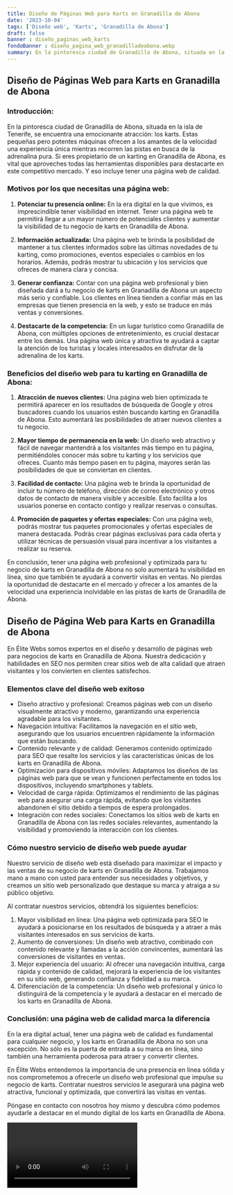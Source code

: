 ```yaml
---
title: Diseño de Páginas Web para Karts en Granadilla de Abona
date: '2023-10-04'
tags: ['Diseño web', 'Karts', 'Granadilla de Abona']
draft: false
banner : diseño_paginas_web_karts
fondoBanner : diseño_pagina_web_granadilladeabona.webp
summary: En la pintoresca ciudad de Granadilla de Abona, situada en la isla de Tenerife, se encuentra una emocionante atracción los karts. Estas pequeñas pero potentes máquinas ofrecen a los amantes de la velocidad una experiencia única mientras recorren las pistas en busca de la adrenalina pura. Si eres propietario de un karting en Granadilla de Abona, es vital que aproveches todas las herramientas disponibles para destacarte en este competitivo mercado. Y eso incluye tener una página web de calidad.
---
```


## Diseño de Páginas Web para Karts en Granadilla de Abona

### Introducción:

En la pintoresca ciudad de Granadilla de Abona, situada en la isla de Tenerife, se encuentra una emocionante atracción: los karts. Estas pequeñas pero potentes máquinas ofrecen a los amantes de la velocidad una experiencia única mientras recorren las pistas en busca de la adrenalina pura. Si eres propietario de un karting en Granadilla de Abona, es vital que aproveches todas las herramientas disponibles para destacarte en este competitivo mercado. Y eso incluye tener una página web de calidad.

### Motivos por los que necesitas una página web:

1. **Potenciar tu presencia online:** En la era digital en la que vivimos, es imprescindible tener visibilidad en internet. Tener una página web te permitirá llegar a un mayor número de potenciales clientes y aumentar la visibilidad de tu negocio de karts en Granadilla de Abona.

2. **Información actualizada:** Una página web te brinda la posibilidad de mantener a tus clientes informados sobre las últimas novedades de tu karting, como promociones, eventos especiales o cambios en los horarios. Además, podrás mostrar tu ubicación y los servicios que ofreces de manera clara y concisa.

3. **Generar confianza:** Contar con una página web profesional y bien diseñada dará a tu negocio de karts en Granadilla de Abona un aspecto más serio y confiable. Los clientes en línea tienden a confiar más en las empresas que tienen presencia en la web, y esto se traduce en más ventas y conversiones.

4. **Destacarte de la competencia:** En un lugar turístico como Granadilla de Abona, con múltiples opciones de entretenimiento, es crucial destacar entre los demás. Una página web única y atractiva te ayudará a captar la atención de los turistas y locales interesados en disfrutar de la adrenalina de los karts.

### Beneficios del diseño web para tu karting en Granadilla de Abona:

1. **Atracción de nuevos clientes:** Una página web bien optimizada te permitirá aparecer en los resultados de búsqueda de Google y otros buscadores cuando los usuarios estén buscando karting en Granadilla de Abona. Esto aumentará las posibilidades de atraer nuevos clientes a tu negocio.

2. **Mayor tiempo de permanencia en la web:** Un diseño web atractivo y fácil de navegar mantendrá a los visitantes más tiempo en tu página, permitiéndoles conocer más sobre tu karting y los servicios que ofreces. Cuanto más tiempo pasen en tu página, mayores serán las posibilidades de que se conviertan en clientes.

3. **Facilidad de contacto:** Una página web te brinda la oportunidad de incluir tu número de teléfono, dirección de correo electrónico y otros datos de contacto de manera visible y accesible. Esto facilita a los usuarios ponerse en contacto contigo y realizar reservas o consultas.

4. **Promoción de paquetes y ofertas especiales:** Con una página web, podrás mostrar tus paquetes promocionales y ofertas especiales de manera destacada. Podrás crear páginas exclusivas para cada oferta y utilizar técnicas de persuasión visual para incentivar a los visitantes a realizar su reserva.

En conclusión, tener una página web profesional y optimizada para tu negocio de karts en Granadilla de Abona no solo aumentará tu visibilidad en línea, sino que también te ayudará a convertir visitas en ventas. No pierdas la oportunidad de destacarte en el mercado y ofrecer a los amantes de la velocidad una experiencia inolvidable en las pistas de karts de Granadilla de Abona.

<GifSeo />

<Cta />

## Diseño de Página Web para Karts en Granadilla de Abona

En Élite Webs somos expertos en el diseño y desarrollo de páginas web para negocios de karts en Granadilla de Abona. Nuestra dedicación y habilidades en SEO nos permiten crear sitios web de alta calidad que atraen visitantes y los convierten en clientes satisfechos.

### Elementos clave del diseño web exitoso

- Diseño atractivo y profesional: Creamos páginas web con un diseño visualmente atractivo y moderno, garantizando una experiencia agradable para los visitantes.
- Navegación intuitiva: Facilitamos la navegación en el sitio web, asegurando que los usuarios encuentren rápidamente la información que están buscando.
- Contenido relevante y de calidad: Generamos contenido optimizado para SEO que resalte los servicios y las características únicas de los karts en Granadilla de Abona.
- Optimización para dispositivos móviles: Adaptamos los diseños de las páginas web para que se vean y funcionen perfectamente en todos los dispositivos, incluyendo smartphones y tablets.
- Velocidad de carga rápida: Optimizamos el rendimiento de las páginas web para asegurar una carga rápida, evitando que los visitantes abandonen el sitio debido a tiempos de espera prolongados.
- Integración con redes sociales: Conectamos los sitios web de karts en Granadilla de Abona con las redes sociales relevantes, aumentando la visibilidad y promoviendo la interacción con los clientes.

### Cómo nuestro servicio de diseño web puede ayudar

Nuestro servicio de diseño web está diseñado para maximizar el impacto y las ventas de su negocio de karts en Granadilla de Abona. Trabajamos mano a mano con usted para entender sus necesidades y objetivos, y creamos un sitio web personalizado que destaque su marca y atraiga a su público objetivo.

Al contratar nuestros servicios, obtendrá los siguientes beneficios:

1. Mayor visibilidad en línea: Una página web optimizada para SEO le ayudará a posicionarse en los resultados de búsqueda y a atraer a más visitantes interesados en sus servicios de karts.
2. Aumento de conversiones: Un diseño web atractivo, combinado con contenido relevante y llamadas a la acción convincentes, aumentará las conversiones de visitantes en ventas.
3. Mejor experiencia del usuario: Al ofrecer una navegación intuitiva, carga rápida y contenido de calidad, mejorará la experiencia de los visitantes en su sitio web, generando confianza y fidelidad a su marca.
4. Diferenciación de la competencia: Un diseño web profesional y único lo distinguirá de la competencia y le ayudará a destacar en el mercado de los karts en Granadilla de Abona.

### Conclusión: una página web de calidad marca la diferencia

En la era digital actual, tener una página web de calidad es fundamental para cualquier negocio, y los karts en Granadilla de Abona no son una excepción. No sólo es la puerta de entrada a su marca en línea, sino también una herramienta poderosa para atraer y convertir clientes.

En Élite Webs entendemos la importancia de una presencia en línea sólida y nos comprometemos a ofrecerle un diseño web profesional que impulse su negocio de karts. Contratar nuestros servicios le asegurará una página web atractiva, funcional y optimizada, que convertirá las visitas en ventas.

Póngase en contacto con nosotros hoy mismo y descubra cómo podemos ayudarle a destacar en el mundo digital de los karts en Granadilla de Abona.

<Video />

<CtaBot job='Karts' city='Granadilla de Abona'/>

<Gmaps query='Granadilla de Abona+españa+maps' />